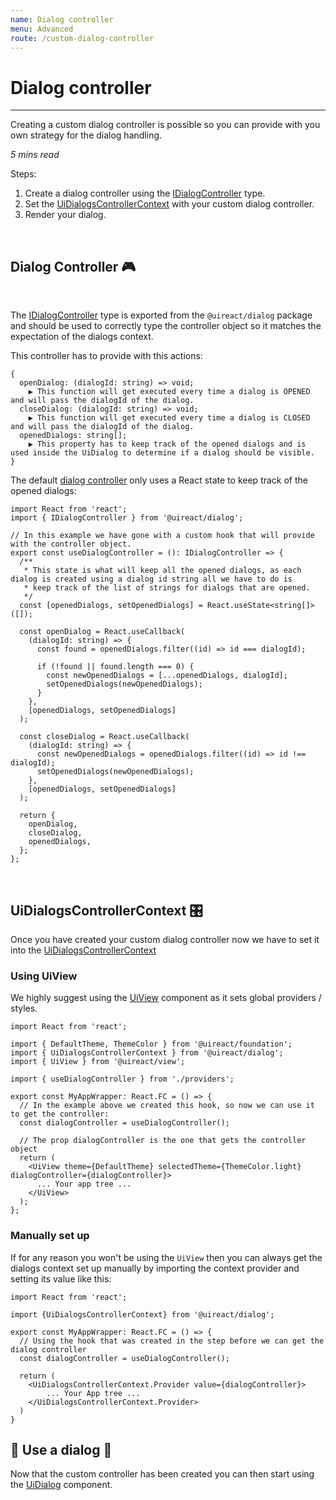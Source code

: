```yaml
---
name: Dialog controller
menu: Advanced
route: /custom-dialog-controller
---
```


# Dialog controller

---

Creating a custom dialog controller is possible so you can provide with you own strategy for the dialog handling.

_5 mins read_

Steps:

1. Create a dialog controller using the [IDialogController](https://github.com/inavac182/uireact/blob/main/packages/dialog/src/provider/dialogs-provider.ts#L3) type.
2. Set the [UiDialogsControllerContext](https://github.com/inavac182/uireact/blob/main/packages/dialog/src/provider/dialogs-provider.ts#L13) with your custom dialog controller.
3. Render your dialog.

<br />

## Dialog Controller 🎮

<br />

The [IDialogController](https://github.com/inavac182/uireact/blob/main/packages/dialog/src/provider/dialogs-provider.ts#L3)
type is exported from the `@uireact/dialog` package and should be used to correctly type the controller object so it matches the expectation of the dialogs context.

This controller has to provide with this actions:

```
{
  openDialog: (dialogId: string) => void;
    ▶︎ This function will get executed every time a dialog is OPENED and will pass the dialogId of the dialog.
  closeDialog: (dialogId: string) => void;
    ▶︎ This function will get executed every time a dialog is CLOSED and will pass the dialogId of the dialog.
  openedDialogs: string[];
    ▶︎ This property has to keep track of the opened dialogs and is used inside the UiDialog to determine if a dialog should be visible.
}
```

The default [dialog controller](https://github.com/inavac182/uireact/blob/main/src/providers/dialogs-controller.ts#LL4C14-L4C33) only uses a React state to keep track of the opened dialogs:

```
import React from 'react';
import { IDialogController } from '@uireact/dialog';

// In this example we have gone with a custom hook that will provide with the controller object.
export const useDialogController = (): IDialogController => {
  /**
   * This state is what will keep all the opened dialogs, as each dialog is created using a dialog id string all we have to do is
   * keep track of the list of strings for dialogs that are opened.
   */
  const [openedDialogs, setOpenedDialogs] = React.useState<string[]>([]);

  const openDialog = React.useCallback(
    (dialogId: string) => {
      const found = openedDialogs.filter((id) => id === dialogId);

      if (!found || found.length === 0) {
        const newOpenedDialogs = [...openedDialogs, dialogId];
        setOpenedDialogs(newOpenedDialogs);
      }
    },
    [openedDialogs, setOpenedDialogs]
  );

  const closeDialog = React.useCallback(
    (dialogId: string) => {
      const newOpenedDialogs = openedDialogs.filter((id) => id !== dialogId);
      setOpenedDialogs(newOpenedDialogs);
    },
    [openedDialogs, setOpenedDialogs]
  );

  return {
    openDialog,
    closeDialog,
    openedDialogs,
  };
};

```

<br />

## UiDialogsControllerContext 🎛️

Once you have created your custom dialog controller now we have to set it into the [UiDialogsControllerContext](https://github.com/inavac182/uireact/blob/main/packages/dialog/src/provider/dialogs-provider.ts#LL13C14-L13C40)

### Using UiView

We highly suggest using the [UiView](https://uireact.io/packages-view-docs-view) component as it sets global providers / styles.

```
import React from 'react';

import { DefaultTheme, ThemeColor } from '@uireact/foundation';
import { UiDialogsControllerContext } from '@uireact/dialog';
import { UiView } from '@uireact/view';

import { useDialogController } from './providers';

export const MyAppWrapper: React.FC = () => {
  // In the example above we created this hook, so now we can use it to get the controller:
  const dialogController = useDialogController();

  // The prop dialogController is the one that gets the controller object
  return (
    <UiView theme={DefaultTheme} selectedTheme={ThemeColor.light} dialogController={dialogController}>
      ... Your app tree ...
    </UiView>
  );
};

```

### Manually set up

If for any reason you won't be using the `UiView` then you can always get the dialogs context set up manually by importing the
context provider and setting its value like this:

```
import React from 'react';

import {UiDialogsControllerContext} from '@uireact/dialog';

export const MyAppWrapper: React.FC = () => {
  // Using the hook that was created in the step before we can get the dialog controller
  const dialogController = useDialogController();

  return (
    <UiDialogsControllerContext.Provider value={dialogController}>
        ... Your App tree ...
    </UiDialogsControllerContext.Provider>
  )
}

```

## 🏁 Use a dialog 🚀

Now that the custom controller has been created you can then start using the [UiDialog](https://uireact.io/packages-dialog-docs-docs) component.
